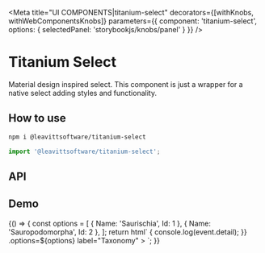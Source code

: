 

<Meta
  title="UI COMPONENTS|titanium-select"
  decorators={[withKnobs, withWebComponentsKnobs]}
  parameters={{ component: 'titanium-select', options: { selectedPanel: 'storybookjs/knobs/panel' } }}
/>

# Titanium Select

Material design inspired select. This component is just a wrapper for a native select adding styles and functionality.

## How to use

```bash
npm i @leavittsoftware/titanium-select
```

```js
import '@leavittsoftware/titanium-select';
```

## API

<Props of="titanium-select" />

## Demo

<Preview withToolbar>
  <Story name="Docs">
    {() => {
      const options = [
        { Name: 'Saurischia', Id: 1 },
        { Name: 'Sauropodomorpha', Id: 2 },
      ];
      return html`
        <titanium-select
          @value-changed=${event => {
            console.log(event.detail);
          }}
          .options=${options}
          label="Taxonomy"
        ></titanium-select>
      `;
    }}
  </Story>
</Preview>
